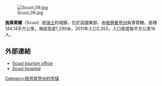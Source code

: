 [[Image:Scuol_09.jpg|right]]

'''施庫奧爾'''（Scuol）是[[瑞士|瑞士]]的城鎮，位於該國東部，由[[格勞賓登州|格勞賓登州]]負責管轄，面積144.14平方公里，海拔高度1,290米，2011年人口2,353，人口密度每平方公里16人。

==外部連結==
* [https://web.archive.org/web/20110226115106/http://www.scuol.ch/en/welcome.cfm Scuol tourism office]
* [http://www.ospidal-scuol.ch/ Scuol hospital] {{Wayback|url=http://www.ospidal-scuol.ch/ |date=20090115204458 }}

{{Switzerland-geo-stub}}
[[Category:格劳宾登州的市镇|Category:格劳宾登州的市镇]]